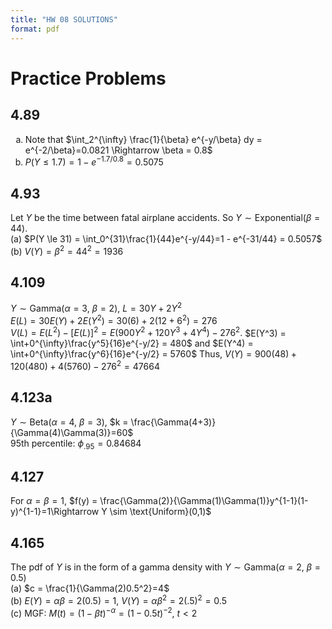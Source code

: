```yaml
---
title: "HW 08 SOLUTIONS"
format: pdf
---
```


# Practice Problems

## 4.89  
(a) Note that $\int_2^{\infty} \frac{1}{\beta} e^{-y/\beta} dy = e^{-2/\beta}=0.0821 \Rightarrow \beta = 0.8$  
(b) $P(Y \le 1.7) = 1 - e^{-1.7/0.8} = 0.5075$

## 4.93  
Let $Y$ be the time between fatal airplane accidents. So $Y \sim \text{Exponential}(\beta=44)$.  
(a) $P(Y \le 31) = \int_0^{31}\frac{1}{44}e^{-y/44}=1 - e^{-31/44} = 0.5057$  
(b) $V(Y) = \beta^2 = 44^2 = 1936$

## 4.109  
$Y \sim \text{Gamma}(\alpha=3,\ \beta=2)$, $L = 30Y + 2Y^2$  
$E(L) = 30E(Y)+2E(Y^2)=30(6)+2(12+6^2)=276$  
$V(L) = E(L^2)-[E(L)]^2=E(900Y^2 + 120Y^3 + 4Y^4) - 276^2.$
$E(Y^3) = \int+0^{\infty}\frac{y^5}{16}e^{-y/2} = 480$ and $E(Y^4) = \int+0^{\infty}\frac{y^6}{16}e^{-y/2} = 5760$
Thus, $V(Y) = 900(48)+120(480)+4(5760)-276^2=47664$

## 4.123a  
$Y \sim \text{Beta}(\alpha=4,\ \beta=3)$, $k = \frac{\Gamma(4+3)}{\Gamma(4)\Gamma(3)}=60$  
95th percentile: $\phi_{.95} = 0.84684$

## 4.127  
For $\alpha=\beta=1$,  $f(y) = \frac{\Gamma(2)}{\Gamma(1)\Gamma(1)}y^{1-1}(1-y)^{1-1}=1\Rightarrow Y \sim \text{Uniform}(0,1)$

## 4.165  
The pdf of $Y$ is in the form of a gamma density with $Y \sim \text{Gamma}(\alpha=2,\ \beta=0.5)$  
(a) $c = \frac{1}{\Gamma(2)0.5^2}=4$  
(b) $E(Y)=\alpha\beta=2(0.5)=1$, $V(Y)=\alpha\beta^2=2(.5)^2=0.5$  
(c) MGF: $M(t) = (1 - \beta t)^{-\alpha} = (1-0.5t)^{-2},\ t<2$

<!-- # Submitted Problems -->

<!-- ## 4.96abc   -->
<!-- $Y \sim \text{Gamma}(\alpha=4,\ \beta=2)$   -->
<!-- (a) $k = 1/(\Gamma(4)2^4) = 1/96$   -->
<!-- (b) $Y \sim \chi^2$ with $\nu = 2\alpha = 8$ degrees of freedom -->
<!-- (c) $E(Y) = \alpha\beta = 4(2) = 8$, $V(Y) = \alpha\beta^2 =4(2^2)= 16$ -->

<!-- ## 4.104   -->
<!-- $Y \sim \text{Exponential}(\beta=100)$, $P(Y>200)=e^{-2}$ Let the random variable $X$ be the number of components that operate in the equipment for more than 200 hours. Then -->
<!-- $X \sim \text{Binomial}(n=3, p=e^{-2})$, $P(X\ge2)=P(X=2)+P(X=3)=3(e^{-2})^2(1 - e^{-2}) + (e^{-2})^3=0.05$ -->

<!-- ## 4.110   -->
<!-- $Y \sim \text{Gamma}(\alpha=3,\ \beta=0.5)$, $E(Y)=1.5$, $V(Y)=0.75$ -->

<!-- ## 4.126  -->
<!-- (a) $\int_0^y(6t - 6t^2)dt = 3y^2 - 2y^3$, so -->
<!-- $F(y)=\begin{cases}0,&y<0\\ 3y^2-2y^3,&0\le y\le1\\1,&y>1\end{cases}$   -->

<!-- (b) not shown -->

<!-- (c) $P(0.5 \leq Y \leq 0.8) = F(0.8) - F(0.5) = 1.92 - 1.092 - 0.75 + 0.25 = 0.396$ -->

<!-- ## 4.130   -->
<!-- $\sigma^2 = E(Y^2)-\mu^2$,   -->
<!-- $$E(Y^2) = \frac{\Gamma(\alpha + \beta)}{\Gamma(\alpha)\Gamma(\beta)}\int_0^1 y^{\alpha + 1}(1 - y)^{\beta-1}dy=\frac{\Gamma(\alpha + \beta)}{\Gamma(\alpha)\Gamma(\beta)}\frac{\Gamma(\alpha + 2)\Gamma(\beta)}{\Gamma(\alpha + 2 + \beta)} = \frac{(\alpha + 1)\alpha}{(\alpha + \beta)(\alpha + \beta + 1)}$$   -->
<!-- $V(Y) = \frac{(\alpha + 1)\alpha}{(\alpha + \beta)(\alpha + \beta + 1)} - \left(\frac{\alpha}{\alpha + \beta}\right)^2 = \frac{\alpha\beta}{(\alpha + \beta)^2(\alpha + \beta + 1)}$ -->
